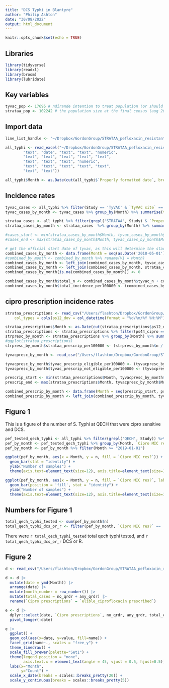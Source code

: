 ```yaml
---
title: "DCS Typhi in Blantyre"
author: "Philip Ashton"
date: "30/08/2022"
output: html_document
---
```


```r
knitr::opts_chunk$set(echo = TRUE)
```

## Libraries

```r
library(tidyverse)
library(readxl)
library(broom)
library(lubridate)
```

## Key variables

```r
tyvac_pop <- 17695 # ndirande intention to treat population (or should we use the per protocol number?)
strataa_pop <- 102242 # the population size at the final census (aug 2018-April 2019)
```

## Import data

```r

line_list_handle <- "~/Dropbox/GordonGroup/STRATAA_pefloxacin_resistant_typhi/data_munging/2022.04.08/2022.04.08 line list.xlsx"

all_typhi <- read_excel("~/Dropbox/GordonGroup/STRATAA_pefloxacin_resistant_typhi/data_munging/2022.04.08/2022.04.08 line list.xlsx", col_types = c("text", "text", "text", 
        "text", "date", "text", "text", "numeric", 
        "text", "text", "text", "text", "text", 
        "text", "text", "text", "numeric", 
        "text", "text", "text", "text", "text", 
        "text", "text"))

all_typhi$Month <- as.Date(cut(all_typhi$`Properly formatted date`, breaks = "month"))


```

## Incidence rates

```r

tyvac_cases <- all_typhi %>% filter(Study == 'TyVAC' & `TyVAC site` == 'Ndirande' & `Properly formatted date` < '2020-01-01' & !is.na(`Sequenced?`)) %>% filter(!grepl("^Ignore", Note))
tyvac_cases_by_month <- tyvac_cases %>% group_by(Month) %>% summarise(tyvac_n = n())

strataa_cases <- all_typhi %>% filter(grepl('STRATAA', Study) & `Properly formatted date` < '2020-01-01' & !is.na(`Sequenced?`))
strataa_cases_by_month <- strataa_cases  %>% group_by(Month) %>% summarise(strataa_n = n())

#cases_start <- min(strataa_cases_by_month$Month, tyvac_cases_by_month$Month)
#cases_end <- max(strataa_cases_by_month$Month, tyvac_cases_by_month$Month)

# get the official start date of tyvac, as this will determine the start period
combined_cases_by_month <- data.frame(Month = seq(as.Date('2018-05-01'), as.Date('2019-10-01'), "months")) 
#combined_by_month <- combined_by_month %>% rename(V1 = Month)
combined_cases_by_month <- left_join(combined_cases_by_month, tyvac_cases_by_month, by = 'Month')
combined_cases_by_month <- left_join(combined_cases_by_month, strataa_cases_by_month, by = 'Month')
combined_cases_by_month[is.na(combined_cases_by_month)] <- 0

combined_cases_by_month$total_n <- combined_cases_by_month$tyvac_n + combined_cases_by_month$strataa_n
combined_cases_by_month$total_incidence_per100000 <- (combined_cases_by_month$total_n / strataa_pop) * 100000

```

## cipro prescription incidence rates

```r

strataa_prescriptions <- read_csv("/Users/flashton/Dropbox/GordonGroup/STRATAA_pefloxacin_resistant_typhi/data_munging/2021.04.08/2021.04.01 strataa_ndirande_prescribed from James Meiring.csv", 
    col_types = cols(ps12_dov = col_datetime(format = "%d/%m/%Y %H:%M")))

strataa_prescriptions$Month <- as.Date(cut(strataa_prescriptions$ps12_dov, breaks = "month"))
strataa_prescriptions <- strataa_prescriptions %>% filter(ps44_cipro == 1)
strpresc_by_month <- strataa_prescriptions %>% group_by(Month) %>% summarise(n = n())
#ggplot(strataa_prescriptions)
strpresc_by_month$strataa_prescrip_per100000 <- (strpresc_by_month$n / strataa_pop) * 100000

tyvacpresc_by_month <- read_csv("/Users/flashton/Dropbox/GordonGroup/STRATAA_pefloxacin_resistant_typhi/data_munging/2021.04.08/2021.04.08 cipro prescriptions.csv", col_types = cols(Month = col_date(format = "%d/%m/%Y")))

tyvacpresc_by_month$tyvac_prescrip_eligible_per100000 <- (tyvacpresc_by_month$tyvac_eligible_ciprofloxacin_prescribed / tyvac_pop) * 100000
tyvacpresc_by_month$tyvac_prescrip_not_eligible_per100000 <- (tyvacpresc_by_month$tyvac_not_eligible_ciprofloxacin_prescribed / tyvac_pop) * 100000

prescrip_start <- min(strataa_prescriptions$Month, tyvacpresc_by_month$Month)
prescrip_end <- max(strataa_prescriptions$Month, tyvacpresc_by_month$Month)

combined_prescrip_by_month <- data.frame(Month = seq(prescrip_start, prescrip_end, "months")) 
combined_prescrip_by_month <- left_join(combined_prescrip_by_month, tyvacpresc_by_month, by = 'Month')


```


## Figure 1

This is a figure of the number of S. Typhi at QECH that were cipro sensitive and DCS.

```r

pef_tested_qech_typhi <- all_typhi %>% filter(grepl('QECH', Study)) %>% filter(!is.na(`Cipro MIC res?`))
pef_by_month <- pef_tested_qech_typhi %>% group_by(Month, `Cipro MIC res?`) %>% summarise(n = n())
pef_by_month <- pef_by_month %>% filter(Month >= "2019-01-01")

ggplot(pef_by_month, aes(x = Month, y = n, fill = `Cipro MIC res?`)) + 
  geom_bar(stat = "identity") + 
  ylab("Number of samples") +
  theme(axis.text=element_text(size=12), axis.title=element_text(size=14))

ggplot(pef_by_month, aes(x = Month, y = n, fill = `Cipro MIC res?`, label = n)) + 
  geom_bar(position = 'fill', stat = "identity") + 
  ylab("Number of samples") +
  theme(axis.text=element_text(size=12), axis.title=element_text(size=14))
```

## Numbers for Figure 1

```r
total_qech_typhi_tested <- sum(pef_by_month$n)
total_qech_typhi_dcs_or_r <- filter(pef_by_month, `Cipro MIC res?` == 'DCS' | `Cipro MIC res?` == 'R' ) %>% pull(n) %>% sum
```

There were `r total_qech_typhi_tested` total qech typhi tested, and `r total_qech_typhi_dcs_or_r` DCS or R.


## Figure 2

```r

d <- read_csv("/Users/flashton/Dropbox/GordonGroup/STRATAA_pefloxacin_resistant_typhi/epi_analysis/results/2022.06.17/2022.06.17.combined_typhi_data.csv", col_types = cols(Month = col_date(format = "%d/%m/%Y")))

d <- d |>
  mutate(date = ymd(Month)) |>
  arrange(date) |>
  mutate(month_number = row_number()) |>
  mutate(total_cases = no_qrdr + any_qrdr) |>
  rename(`Cipro prescriptions` = `elible_ciprofloxacin prescribed`)

e <- d |>
  dplyr::select(date, `Cipro prescriptions`, no_qrdr, any_qrdr, total_cases) |>
  pivot_longer(-date)

e |>
  ggplot() +
  geom_col(aes(x=date, y=value, fill=name)) +
  facet_grid(name~., scales = "free_y") +
  theme_linedraw() +
  scale_fill_brewer(palette="Set1") +
  theme(legend.position = "none",
        axis.text.x = element_text(angle = 45, vjust = 0.5, hjust=0.5)) +
  labs(x="Month",
       y="Count") +
  scale_x_date(breaks = scales::breaks_pretty(20)) +
  scale_y_continuous(breaks = scales::breaks_pretty(5))
```








